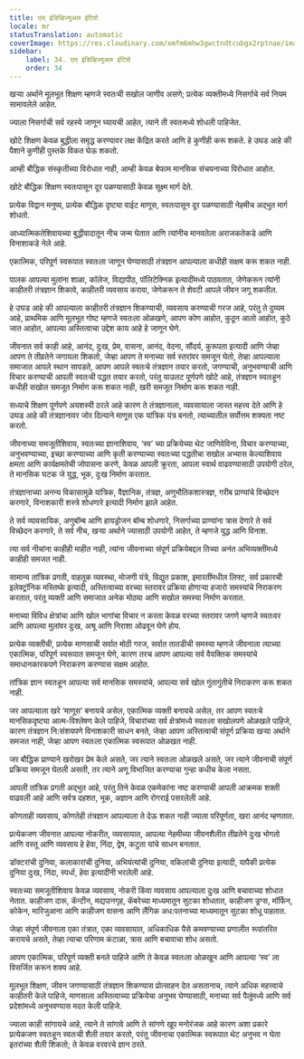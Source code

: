 ```yaml
---
title: एल् इंडिव्हिज्युअल इंटिग्रो
locale: mr
statusTranslation: automatic
coverImage: https://res.cloudinary.com/xmfm6mhw3gwctndtcubgx2rptnae/image/upload/v1740337243/small_cover_educacion_fundamental_a051170f1c.webp
sidebar:
    label: 34. एल् इंडिव्हिज्युअल इंटिग्रो
    order: 34
---
```

खऱ्या अर्थाने मूलभूत शिक्षण म्हणजे स्वतःची सखोल जाणीव असणे; प्रत्येक व्यक्तीमध्ये निसर्गाचे सर्व नियम सामावलेले आहेत.

ज्याला निसर्गाची सर्व रहस्ये जाणून घ्यायची आहेत, त्याने ती स्वतःमध्ये शोधली पाहिजेत.

खोटे शिक्षण केवळ बुद्धीला समृद्ध करण्यावर लक्ष केंद्रित करते आणि हे कुणीही करू शकते. हे उघड आहे की पैशाने कुणीही पुस्तके विकत घेऊ शकतो.

आम्ही बौद्धिक संस्कृतीच्या विरोधात नाही, आम्ही केवळ बेफाम मानसिक संचयनाच्या विरोधात आहोत.

खोटे बौद्धिक शिक्षण स्वतःपासून दूर पळण्यासाठी केवळ सूक्ष्म मार्ग देते.

प्रत्येक विद्वान मनुष्य, प्रत्येक बौद्धिक दृष्ट्या वाईट माणूस, स्वतःपासून दूर पळण्यासाठी नेहमीच अद्भुत मार्ग शोधतो.

आध्यात्मिकतेशिवायच्या बुद्धीवादातून नीच जन्म घेतात आणि त्यांनीच मानवतेला अराजकतेकडे आणि विनाशाकडे नेले आहे.

एकात्मिक, परिपूर्ण स्वरूपात स्वतःला जाणून घेण्यासाठी तंत्रज्ञान आपल्याला कधीही सक्षम करू शकत नाही.

पालक आपल्या मुलांना शाळा, कॉलेज, विद्यापीठ, पॉलिटेक्निक इत्यादींमध्ये पाठवतात, जेणेकरून त्यांनी काहीतरी तंत्रज्ञान शिकावे, काहीतरी व्यवसाय करावा, जेणेकरून ते शेवटी आपले जीवन जगू शकतील.

हे उघड आहे की आपल्याला काहीतरी तंत्रज्ञान शिकण्याची, व्यवसाय करण्याची गरज आहे, परंतु ते दुय्यम आहे, प्राथमिक आणि मूलभूत गोष्ट म्हणजे स्वतःला ओळखणे, आपण कोण आहोत, कुठून आलो आहोत, कुठे जात आहोत, आपल्या अस्तित्वाचा उद्देश काय आहे हे जाणून घेणे.

जीवनात सर्व काही आहे, आनंद, दुःख, प्रेम, वासना, आनंद, वेदना, सौंदर्य, कुरूपता इत्यादी आणि जेव्हा आपण ते तीव्रतेने जगायला शिकतो, जेव्हा आपण ते मनाच्या सर्व स्तरांवर समजून घेतो, तेव्हा आपल्याला समाजात आपले स्थान सापडते, आपण आपले स्वतःचे तंत्रज्ञान तयार करतो, जगण्याची, अनुभवण्याची आणि विचार करण्याची आपली स्वतःची पद्धत तयार करतो, परंतु याउलट पूर्णपणे खोटे आहे, तंत्रज्ञान स्वतःहून कधीही सखोल समजूत निर्माण करू शकत नाही, खरी समजूत निर्माण करू शकत नाही.

सध्याचे शिक्षण पूर्णपणे अयशस्वी ठरले आहे कारण ते तंत्रज्ञानाला, व्यवसायाला जास्त महत्त्व देते आणि हे उघड आहे की तंत्रज्ञानावर जोर दिल्याने माणूस एक यांत्रिक यंत्र बनतो, त्याच्यातील सर्वोत्तम शक्यता नष्ट करतो.

जीवनाच्या समजूतीशिवाय, स्वतःच्या ज्ञानाशिवाय, ‘स्व’ च्या प्रक्रियेच्या थेट जाणिवेविना, विचार करण्याच्या, अनुभवण्याच्या, इच्छा करण्याच्या आणि कृती करण्याच्या स्वतःच्या पद्धतीचा सखोल अभ्यास केल्याशिवाय क्षमता आणि कार्यक्षमतेची जोपासना करणे, केवळ आपली क्रूरता, आपला स्वार्थ वाढवण्यासाठी उपयोगी ठरेल, ते मानसिक घटक जे युद्ध, भूक, दुःख निर्माण करतात.

तंत्रज्ञानाच्या अनन्य विकासामुळे यांत्रिक, वैज्ञानिक, तंत्रज्ञ, अणुभौतिकशास्त्रज्ञ, गरीब प्राण्यांचे विच्छेदन करणारे, विनाशकारी शस्त्रे शोधणारे इत्यादी निर्माण झाले आहेत.

ते सर्व व्यावसायिक, अणुबॉम्ब आणि हायड्रोजन बॉम्ब शोधणारे, निसर्गाच्या प्राण्यांना त्रास देणारे ते सर्व विच्छेदन करणारे, ते सर्व नीच, खऱ्या अर्थाने ज्यासाठी उपयोगी आहेत, ते म्हणजे युद्ध आणि विनाश.

त्या सर्व नीचांना काहीही माहीत नाही, त्यांना जीवनाच्या संपूर्ण प्रक्रियेबद्दल तिच्या अनंत अभिव्यक्तींमध्ये काहीही समजत नाही.

सामान्य तांत्रिक प्रगती, वाहतूक व्यवस्था, मोजणी यंत्रे, विद्युत प्रकाश, इमारतींमधील लिफ्ट, सर्व प्रकारची इलेक्ट्रॉनिक मस्तिष्के इत्यादी, अस्तित्वाच्या वरच्या स्तरावर प्रक्रिया होणाऱ्या हजारो समस्यांचे निराकरण करतात, परंतु व्यक्ती आणि समाजात अनेक मोठ्या आणि सखोल समस्या निर्माण करतात.

मनाच्या विविध क्षेत्रांचा आणि खोल भागांचा विचार न करता केवळ वरच्या स्तरावर जगणे म्हणजे स्वतःवर आणि आपल्या मुलांवर दुःख, अश्रू आणि निराशा ओढवून घेणे होय.

प्रत्येक व्यक्तीची, प्रत्येक माणसाची सर्वात मोठी गरज, सर्वात तातडीची समस्या म्हणजे जीवनाला त्याच्या एकात्मिक, परिपूर्ण स्वरूपात समजून घेणे, कारण तरच आपण आपल्या सर्व वैयक्तिक समस्यांचे समाधानकारकपणे निराकरण करण्यास सक्षम आहोत.

तांत्रिक ज्ञान स्वतःहून आपल्या सर्व मानसिक समस्यांचे, आपल्या सर्व खोल गुंतागुंतीचे निराकरण करू शकत नाही.

जर आपल्याला खरे ‘माणूस’ बनायचे असेल, एकात्मिक व्यक्ती बनायचे असेल, तर आपण स्वतःचे मानसिकदृष्ट्या आत्म-विश्लेषण केले पाहिजे, विचारांच्या सर्व क्षेत्रांमध्ये स्वतःला सखोलपणे ओळखले पाहिजे, कारण तंत्रज्ञान नि:संशयपणे विनाशकारी साधन बनते, जेव्हा आपण अस्तित्वाची संपूर्ण प्रक्रिया खऱ्या अर्थाने समजत नाही, जेव्हा आपण स्वतःला एकात्मिक स्वरूपात ओळखत नाही.

जर बौद्धिक प्राण्याने खरोखर प्रेम केले असते, जर त्याने स्वतःला ओळखले असते, जर त्याने जीवनाची संपूर्ण प्रक्रिया समजून घेतली असती, तर त्याने अणू विभाजित करण्याचा गुन्हा कधीच केला नसता.

आपली तांत्रिक प्रगती अद्भुत आहे, परंतु तिने केवळ एकमेकांना नष्ट करण्याची आपली आक्रमक शक्ती वाढवली आहे आणि सर्वत्र दहशत, भूक, अज्ञान आणि रोगराई पसरलेली आहे.

कोणताही व्यवसाय, कोणतेही तंत्रज्ञान आपल्याला ते देऊ शकत नाही ज्याला परिपूर्णता, खरा आनंद म्हणतात.

प्रत्येकजण जीवनात आपल्या नोकरीत, व्यवसायात, आपल्या नेहमीच्या जीवनशैलीत तीव्रतेने दुःख भोगतो आणि वस्तू आणि व्यवसाय हे हेवा, निंदा, द्वेष, कटुता यांचे साधन बनतात.

डॉक्टरांची दुनिया, कलाकारांची दुनिया, अभियंत्यांची दुनिया, वकिलांची दुनिया इत्यादी, यापैकी प्रत्येक दुनिया दुःख, निंदा, स्पर्धा, हेवा इत्यादींनी भरलेली आहे.

स्वतःच्या समजूतीशिवाय केवळ व्यवसाय, नोकरी किंवा व्यवसाय आपल्याला दुःख आणि बचावाच्या शोधात नेतात. काहीजण दारू, कॅन्टीन, मद्यपानगृह, कॅबरेच्या माध्यमातून सुटका शोधतात, काहीजण ड्रग्स, मॉर्फिन, कोकेन, मारिजुआना आणि काहीजण वासना आणि लैंगिक अध:पतनाच्या माध्यमातून सुटका शोधू पाहतात.

जेव्हा संपूर्ण जीवनाला एका तंत्रात, एका व्यवसायात, अधिकाधिक पैसे कमवण्याच्या प्रणालीत रूपांतरित करायचे असते, तेव्हा त्याचा परिणाम कंटाळा, त्रास आणि बचावाचा शोध असतो.

आपण एकात्मिक, परिपूर्ण व्यक्ती बनले पाहिजे आणि ते केवळ स्वतःला ओळखून आणि आपल्या ‘स्व’ ला विसर्जित करून शक्य आहे.

मूलभूत शिक्षण, जीवन जगण्यासाठी तंत्रज्ञान शिकण्यास प्रोत्साहन देत असतानाच, त्याने अधिक महत्त्वाचे काहीतरी केले पाहिजे, माणसाला अस्तित्वाच्या प्रक्रियेचा अनुभव घेण्यासाठी, मनाच्या सर्व पैलूंमध्ये आणि सर्व प्रदेशांमध्ये अनुभवण्यास मदत केली पाहिजे.

ज्याला काही सांगायचे आहे, त्याने ते सांगावे आणि ते सांगणे खूप मनोरंजक आहे कारण अशा प्रकारे प्रत्येकजण स्वतःहून स्वतःची शैली तयार करतो, परंतु जीवनाचा एकात्मिक स्वरूपात थेट अनुभव न घेता इतरांच्या शैली शिकतो; ते केवळ वरवरचे ज्ञान ठरते.

